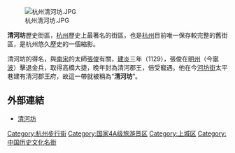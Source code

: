 [[File:杭州清河坊.JPG|thumb]]

'''清河坊'''歷史街區，[[杭州|杭州]]歷史上最著名的街區，也是[[杭州|杭州]]目前唯一保存較完整的舊街區，是杭州悠久歷史的一個縮影。

清河坊的得名，與[[南宋|南宋]]的太師[[張俊|張俊]]有關，[[建炎|建炎]]三年（1129），張俊在[[明州_(开元)|明州]]（今[[寧波|寧波]]）擊退金兵，取得高橋大捷，晚年封為清河郡王，倍受寵遇。他在今[[河坊街|河坊街]]太平巷建有清河郡王府，故這一帶就被稱為“'''清河坊'''”。

==外部連結==
*[http://www.qinghefang.com.cn 清河坊]
{{浙江省历史文化名城及历史文化街区}}
{{杭州旅游}}
[[Category:杭州步行街|Category:杭州步行街]]
[[Category:国家4A级旅游景区|Category:国家4A级旅游景区]]
[[Category:上城区|Category:上城区]]
[[Category:中国历史文化名街|Category:中国历史文化名街]]